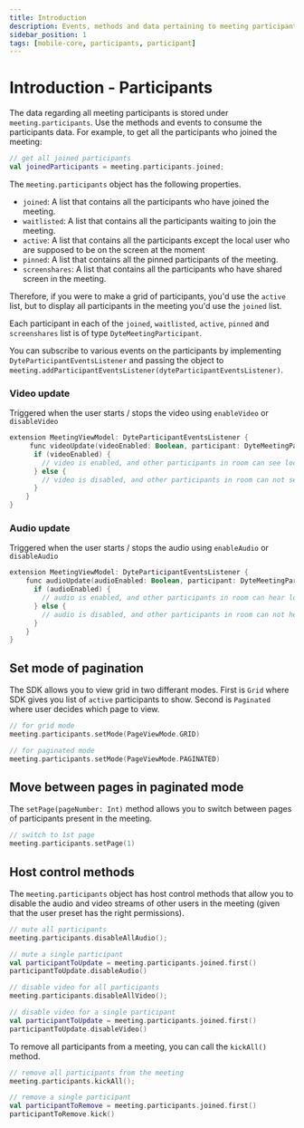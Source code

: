 ```yaml
---
title: Introduction
description: Events, methods and data pertaining to meeting participants.
sidebar_position: 1
tags: [mobile-core, participants, participant]
---
```


# Introduction - Participants

The data regarding all meeting participants is stored under `meeting.participants`. Use the methods and events to consume the participants data. 
For example, to get all the participants who joined the meeting:

```kotlin
// get all joined participants
val joinedParticipants = meeting.participants.joined;
```

The `meeting.participants` object has the following properties.

- `joined`: A list that contains all the participants who have joined the meeting.
- `waitlisted`: A list that contains all the participants waiting to join the meeting.
- `active`: A list that contains all the participants except the local user who are supposed to be on the screen at the moment 
- `pinned`: A list that contains all the pinned participants of the meeting.
- `screenshares`: A list that contains all the participants who have shared screen in the meeting.

Therefore, if you were to make a grid of participants, you'd use the `active` list, but to display all participants in the meeting you'd use the `joined` list.

Each participant in each of the `joined`, `waitlisted`, `active`, `pinned` and `screenshares` list is of type `DyteMeetingParticipant`.

You can subscribe to various events on the participants by implementing `DyteParticipantEventsListener` and passing the object to `meeting.addParticipantEventsListener(dyteParticipantEventsListener)`.

### Video update

Triggered when the user starts / stops the video using `enableVideo` or `disableVideo`

```kotlin
extension MeetingViewModel: DyteParticipantEventsListener {
     func videoUpdate(videoEnabled: Boolean, participant: DyteMeetingParticipant) {
      if (videoEnabled) {
        // video is enabled, and other participants in room can see local user
      } else {
        // video is disabled, and other participants in room can not see local user.
      }
    }
}
```

### Audio update

Triggered when the user starts / stops the audio using `enableAudio` or `disableAudio`

```kotlin
extension MeetingViewModel: DyteParticipantEventsListener {
    func audioUpdate(audioEnabled: Boolean, participant: DyteMeetingParticipant) {
      if (audioEnabled) {
        // audio is enabled, and other participants in room can hear local user
      } else {
        // audio is disabled, and other participants in room can not hear local user.
      }
    }
}
```

## Set mode of pagination

The SDK allows you to view grid in two differant modes. First is `Grid` where SDK gives you list of `active` participants to show. Second is `Paginated` where user decides which page to view.

```kotlin
// for grid mode
meeting.participants.setMode(PageViewMode.GRID)

// for paginated mode
meeting.participants.setMode(PageViewMode.PAGINATED)
```

## Move between pages in paginated mode

The `setPage(pageNumber: Int)` method allows you to switch between pages of participants present in the meeting.

```kotlin
// switch to 1st page
meeting.participants.setPage(1)
```
 
## Host control methods

The `meeting.participants` object has host control methods that allow you to disable the audio and video streams of other users in the meeting (given that the user preset has the right permissions).

```kotlin
// mute all participants
meeting.participants.disableAllAudio();

// mute a single participant
val participantToUpdate = meeting.participants.joined.first()
participantToUpdate.disableAudio()

// disable video for all participants
meeting.participants.disableAllVideo();

// disable video for a single participant
val participantToUpdate = meeting.participants.joined.first()
participantToUpdate.disableVideo()
```

To remove all participants from a meeting, you can call the `kickAll()` method.

```kotlin
// remove all participants from the meeting
meeting.participants.kickAll();

// remove a single participant
val participantToRemove = meeting.participants.joined.first()
participantToRemove.kick()
```
